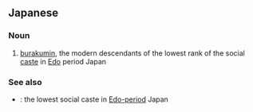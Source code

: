 ==Japanese==
{{ja-kanjitab|ひ|さ|べつ|ぶ|らく|みん|yomi=on}}

===Noun===
{{ja-noun|ひさべつ ぶらくみん}}

# [[burakumin]], the modern descendants of the lowest rank of the social [[caste]] in [[Edo]] period Japan

===See also===
* {{ja-l|穢多|えた|eta}}: the lowest social caste in [[w:Edo period|Edo-period]] Japan
